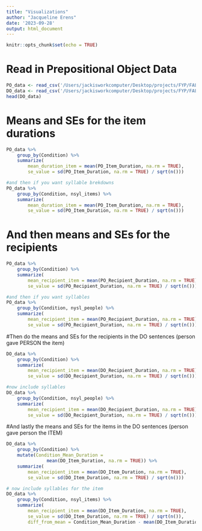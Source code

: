 ```yaml
---
title: "Visualizations"
author: "Jacqueline Erens"
date: '2023-09-28'
output: html_document
---
```


```r
knitr::opts_chunk$set(echo = TRUE)
```

# Read in Prepositional Object Data

```r
PO_data <- read_csv('/Users/jackisworkcomputer/Desktop/projects/FYP/FALL2023_DATIVE_ANALYSIS/Timing/transformed_data/data_PO_with_durations.csv')
DO_data <- read_csv('/Users/jackisworkcomputer/Desktop/projects/FYP/FALL2023_DATIVE_ANALYSIS/Timing/transformed_data/data_DO_with_durations.csv')
head(DO_data)
```

# Means and SEs for the item durations
```r
PO_data %>% 
    group_by(Condition) %>%
    summarize(
        mean_duration_item = mean(PO_Item_Duration, na.rm = TRUE),
        se_value = sd(PO_Item_Duration, na.rm = TRUE) / sqrt(n()))

#and then if you want syllable brekdowns
PO_data %>% 
    group_by(Condition, nsyl_items) %>%
    summarize(
        mean_duration_item = mean(PO_Item_Duration, na.rm = TRUE),
        se_value = sd(PO_Item_Duration, na.rm = TRUE) / sqrt(n()))
```

# And then means and SEs for the recipients
```r
PO_data %>% 
    group_by(Condition) %>%
    summarize(
        mean_recipient_item = mean(PO_Recipient_Duration, na.rm = TRUE),
        se_value = sd(PO_Recipient_Duration, na.rm = TRUE) / sqrt(n()))

#and then if you want syllables
PO_data %>% 
    group_by(Condition, nysl_people) %>%
    summarize(
        mean_recipient_item = mean(PO_Recipient_Duration, na.rm = TRUE),
        se_value = sd(PO_Recipient_Duration, na.rm = TRUE) / sqrt(n()))
```

#Then do the means and SEs for the recipients in the DO sentences (person gave PERSON the item)
```r
DO_data %>% 
    group_by(Condition) %>%
    summarize(
        mean_recipient_item = mean(DO_Recipient_Duration, na.rm = TRUE),
        se_value = sd(DO_Recipient_Duration, na.rm = TRUE) / sqrt(n()))

#now include syllables 
DO_data %>% 
    group_by(Condition, nsyl_people) %>%
    summarize(
        mean_recipient_item = mean(DO_Recipient_Duration, na.rm = TRUE),
        se_value = sd(DO_Recipient_Duration, na.rm = TRUE) / sqrt(n()))
```

#And lastly the means and SEs for the items in the DO sentences (person gave person the ITEM)
```r
DO_data %>% 
    group_by(Condition) %>%
    mutate(Condition_Mean_Duration = 
               mean(DO_Item_Duration, na.rm = TRUE)) %>%
    summarize(
        mean_recipient_item = mean(DO_Item_Duration, na.rm = TRUE),
        se_value = sd(DO_Item_Duration, na.rm = TRUE) / sqrt(n()))

# now include syllables for the item
DO_data %>% 
    group_by(Condition, nsyl_items) %>%
    summarize(
        mean_recipient_item = mean(DO_Item_Duration, na.rm = TRUE),
        se_value = sd(DO_Item_Duration, na.rm = TRUE) / sqrt(n()),
        diff_from_mean = Condition_Mean_Duration - mean(DO_Item_Duration, na.rm = TRUE))
```
